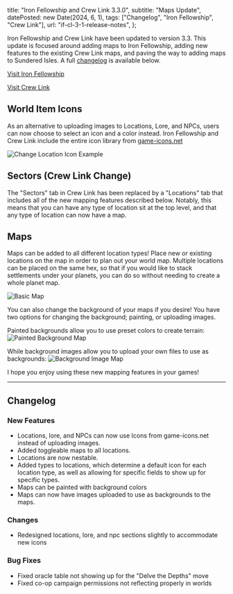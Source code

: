   title: "Iron Fellowship and Crew Link 3.3.0",
  subtitle: "Maps Update",
  datePosted: new Date(2024, 6, 1),
  tags: ["Changelog", "Iron Fellowship", "Crew Link"],
  url: "if-cl-3-1-release-notes",
};

Iron Fellowship and Crew Link have been updated to version 3.3.
This update is focused around adding maps to Iron Fellowship, adding new features to the existing Crew Link maps, and paving the way to adding maps to Sundered Isles.
A full [changelog](#changelog) is available below.

[Visit Iron Fellowship](https://iron-fellowship.scottbenton.dev)

[Visit Crew Link](https://starforged-crew-link.scottbenton.dev)

## World Item Icons

As an alternative to uploading images to Locations, Lore, and NPCs, users can now choose to select an icon and a color instead.
Iron Fellowship and Crew Link include the entire icon library from [game-icons.net](https://game-icons.net)

![Change Location Icon Example](/assets/IF3-3/EditLocationImage.png)

## Sectors (Crew Link Change)

The "Sectors" tab in Crew Link has been replaced by a "Locations" tab that includes all of the new mapping features described below.
Notably, this means that you can have any type of location sit at the top level, and that any type of location can now have a map.

## Maps

Maps can be added to all different location types!
Place new or existing locations on the map in order to plan out your world map.
Multiple locations can be placed on the same hex, so that if you would like to stack settlements under your planets, you can do so without needing to create a whole planet map.

![Basic Map](/assets/IF3-3/CrewLinkStackedLocations.png)

You can also change the background of your maps if you desire!
You have two options for changing the background; painting, or uploading images.

Painted backgrounds allow you to use preset colors to create terrain:
![Painted Background Map](/assets/IF3-3/ColorLocationBackground.png)

While background images allow you to upload your own files to use as backgrounds:
![Background Image Map](/assets/IF3-3/CrewLinkImageBackground.png)

I hope you enjoy using these new mapping features in your games!

---

## Changelog

### New Features

- Locations, lore, and NPCs can now use Icons from game-icons.net instead of uploading images.
- Added toggleable maps to all locations.
- Locations are now nestable.
- Added types to locations, which determine a default icon for each location type, as well as allowing for specific fields to show up for specific types.
- Maps can be painted with background colors
- Maps can now have images uploaded to use as backgrounds to the maps.

### Changes

- Redesigned locations, lore, and npc sections slightly to accommodate new icons

### Bug Fixes

- Fixed oracle table not showing up for the "Delve the Depths" move
- Fixed co-op campaign permissions not reflecting properly in worlds
